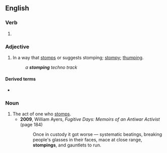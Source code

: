 ==English==

===Verb===
{{head|en|verb form}}

# {{present participle of|stomp|lang=en|nocat=1}}

===Adjective===
{{en-adj}}

# In a way that [[stomp]]s or suggests stomping; [[stompy]]; [[thumping]].
#: ''a '''stomping''' techno track''

====Derived terms====
* {{l|en|stompingly}}

===Noun===
{{en-noun}}

# The act of one who [[stomp]]s.
#* '''2009''', William Ayers, ''Fugitive Days: Memoirs of an Antiwar Activist'' (page 184)
#*: Once in custody it got worse — systematic beatings, breaking people's glasses in their faces, mace at close range, '''stompings''', and gauntlets to run.